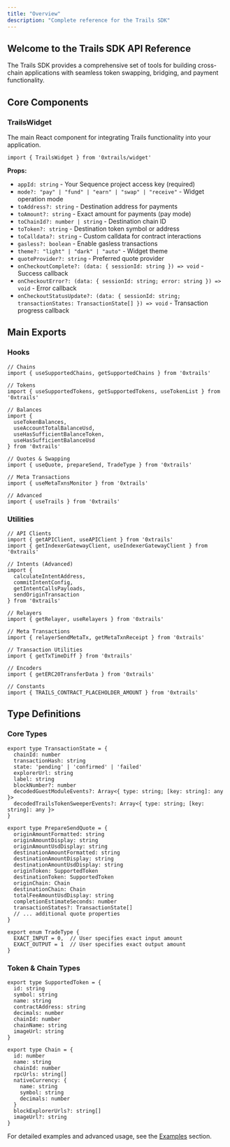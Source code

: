 ```yaml
---
title: "Overview"
description: "Complete reference for the Trails SDK"
---
```


## Welcome to the Trails SDK API Reference

The Trails SDK provides a comprehensive set of tools for building cross-chain applications with seamless token swapping, bridging, and payment functionality.

## Core Components

### TrailsWidget
The main React component for integrating Trails functionality into your application.

```tsx
import { TrailsWidget } from '0xtrails/widget'
```

**Props:**
- `appId: string` - Your Sequence project access key (required)
- `mode?: "pay" | "fund" | "earn" | "swap" | "receive"` - Widget operation mode
- `toAddress?: string` - Destination address for payments
- `toAmount?: string` - Exact amount for payments (pay mode)
- `toChainId?: number | string` - Destination chain ID
- `toToken?: string` - Destination token symbol or address
- `toCalldata?: string` - Custom calldata for contract interactions
- `gasless?: boolean` - Enable gasless transactions
- `theme?: "light" | "dark" | "auto"` - Widget theme
- `quoteProvider?: string` - Preferred quote provider
- `onCheckoutComplete?: (data: { sessionId: string }) => void` - Success callback
- `onCheckoutError?: (data: { sessionId: string; error: string }) => void` - Error callback
- `onCheckoutStatusUpdate?: (data: { sessionId: string; transactionStates: TransactionState[] }) => void` - Transaction progress callback

## Main Exports

### Hooks

```tsx
// Chains
import { useSupportedChains, getSupportedChains } from '0xtrails'

// Tokens  
import { useSupportedTokens, getSupportedTokens, useTokenList } from '0xtrails'

// Balances
import { 
  useTokenBalances, 
  useAccountTotalBalanceUsd,
  useHasSufficientBalanceToken,
  useHasSufficientBalanceUsd 
} from '0xtrails'

// Quotes & Swapping
import { useQuote, prepareSend, TradeType } from '0xtrails'

// Meta Transactions
import { useMetaTxnsMonitor } from '0xtrails'

// Advanced
import { useTrails } from '0xtrails'
```

### Utilities

```tsx
// API Clients
import { getAPIClient, useAPIClient } from '0xtrails'
import { getIndexerGatewayClient, useIndexerGatewayClient } from '0xtrails'

// Intents (Advanced)
import {
  calculateIntentAddress,
  commitIntentConfig,
  getIntentCallsPayloads,
  sendOriginTransaction
} from '0xtrails'

// Relayers
import { getRelayer, useRelayers } from '0xtrails'

// Meta Transactions
import { relayerSendMetaTx, getMetaTxnReceipt } from '0xtrails'

// Transaction Utilities
import { getTxTimeDiff } from '0xtrails'

// Encoders
import { getERC20TransferData } from '0xtrails'

// Constants
import { TRAILS_CONTRACT_PLACEHOLDER_AMOUNT } from '0xtrails'
```

## Type Definitions

### Core Types

```tsx
export type TransactionState = {
  chainId: number
  transactionHash: string
  state: 'pending' | 'confirmed' | 'failed'
  explorerUrl: string
  label: string
  blockNumber?: number
  decodedGuestModuleEvents?: Array<{ type: string; [key: string]: any }>
  decodedTrailsTokenSweeperEvents?: Array<{ type: string; [key: string]: any }>
}

export type PrepareSendQuote = {
  originAmountFormatted: string
  originAmountDisplay: string
  originAmountUsdDisplay: string
  destinationAmountFormatted: string
  destinationAmountDisplay: string
  destinationAmountUsdDisplay: string
  originToken: SupportedToken
  destinationToken: SupportedToken
  originChain: Chain
  destinationChain: Chain
  totalFeeAmountUsdDisplay: string
  completionEstimateSeconds: number
  transactionStates?: TransactionState[]
  // ... additional quote properties
}

export enum TradeType {
  EXACT_INPUT = 0,  // User specifies exact input amount
  EXACT_OUTPUT = 1  // User specifies exact output amount
}
```

### Token & Chain Types

```tsx
export type SupportedToken = {
  id: string
  symbol: string
  name: string
  contractAddress: string
  decimals: number
  chainId: number
  chainName: string
  imageUrl: string
}

export type Chain = {
  id: number
  name: string
  chainId: number
  rpcUrls: string[]
  nativeCurrency: {
    name: string
    symbol: string
    decimals: number
  }
  blockExplorerUrls?: string[]
  imageUrl?: string
}
```


For detailed examples and advanced usage, see the [Examples](/examples) section.
